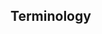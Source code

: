 ## Terminology

<!--\begin{table}-->
\renewcommand{\arraystretch}{1.5}
\begin{longtable}{p{3cm}p{12cm}}
\hline
\textbf{Term} & \textbf{Definition} \\
\hline
Bitcoin & Unit of currency is called "bitcoin" with a small b, and system is called "Bitcoin," with a capital B. "bitcoin" is a virtual currency (cryptocurrency) designed to act as money and a form of payment outside the control of any one person, group, or entity (i.e. decentralized). \\
\hline
Bitcoin Address & “1DSrfJdB2AnWaFNgSbv3MZC2m74996JafV” An encoded base58-check version of a public key 160-bit hash consists of a string of letters and numbers. Think of it analogous to an email address when sending someone an email. \\
\hline
Blockchain & A decentralized digital ledger that records transactions across a network of computers, making it transparent, immutable, and resistant to tampering. Technology used by Bitcoin. \\
\hline
Fees & The sender of a transaction often includes a fee to the network for processing the requested transaction. Most transactions require a minimum fee of 0.5 mBTC (millibitcoin) = 0.0005 BTC. Typical unit measurement in satoshi/bytes. \\
\hline
Hash & A function that converts an input of letters and numbers into an encrypted output of a fixed length. The hash is irreversible, meaning it cannot be decrypted back to the original input. Hashes are used in Bitcoin to create blocks and verify transactions. \\
\hline
Mempool & The bitcoin Mempool (memory pool) is a collection of all transaction data in a block that have been verified by Bitcoin nodes, but are not yet confirmed. \\
\hline
Mining / Miner & A process/network node that finds valid proof of work for new blocks, by repeated hashing. \\
\hline
Node & Refers to blockchain stakeholders and their devices that keep a copy of the distributed ledger and serve as communication points within the network. Major purpose is to verify the validity of the transactions within a particular blockchain. \\
\hline
Proof-of-Work & A piece of data that requires significant computation to find; In bitcoin, miners must find a numeric solution to the SHA256 algorithm that meets a network-wide target, the difficulty target. \\
\hline
Satoshi & The smallest denomination of bitcoin that can be recorded on the blockchain. 1 Bitcoin is equivalent to 100 million satoshis, named after the creator of Bitcoin, Satoshi Nakamoto. \\
\hline
\end{longtable}
\caption{Key Terms and Definitions in Bitcoin and Blockchain (Alphabetically Ordered)}
\label{tbl-terms}
<!--\end{table}-->

<!--## Bitcoin Transaction Process [@bitcoin_process]
::: {.quarto-figure-center}
![Visualization of the Bitcoin transaction process from initiation to confirmation.](../img/bitcoin_process.png){#fig-bitcoin_process width=100%}
:::-->